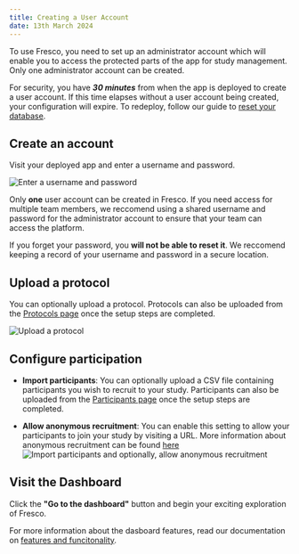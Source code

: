 ```yaml
---
title: Creating a User Account
date: 13th March 2024
---
```


To use Fresco, you need to set up an administrator account which will enable you to access the protected parts of the app for study management. Only one administrator account can be created.

<TipBox danger>

For security, you have **_30 minutes_** from when the app is deployed to create a user account. If this time elapses without a user account being created, your configuration will expire. To redeploy, follow our guide to [reset your database](../troubleshooting#instance-expired---reset-your-database).

</TipBox>

## Create an account

Visit your deployed app and enter a username and password.

![Enter a username and password](/assets/img/fresco-images/fresco1.png)

<TipBox>

Only **one** user account can be created in Fresco. If you need access for multiple team members, we reccomend using a shared username and password for the administrator account to ensure that your team can access the platform.

</TipBox>

<TipBox danger>

If you forget your password, you **will not be able to reset it**. We reccomend keeping a record of your username and password in a secure location.

</TipBox>

## Upload a protocol

You can optionally upload a protocol. Protocols can also be uploaded from the [Protocols page](../features#protocol-management) once the setup steps are completed.

![Upload a protocol](/assets/img/fresco-images/fresco2.png)

## Configure participation

- **Import participants**: You can optionally upload a CSV file containing participants you wish to recruit to your study. Participants can also be uploaded from the [Participants page](../features#participant-management) once the setup steps are completed.

- **Allow anonymous recruitment**: You can enable this setting to allow your participants to join your study by visiting a URL. More information about anonymous recruitment can be found [here](../features#settings-and-configuration)
  ![Import participants and optionally, allow anonymous recruitment](/assets/img/fresco-images/fresco3.png)

## Visit the Dashboard

Click the **"Go to the dashboard"** button and begin your exciting exploration of Fresco.

For more information about the dasboard features, read our documentation on [features and funcitonality](../features).
